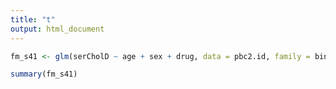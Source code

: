 ```yaml
---
title: "t"
output: html_document
---
```


```r
fm_s41 <- glm(serCholD ~ age + sex + drug, data = pbc2.id, family = binomial)

summary(fm_s41)
```
